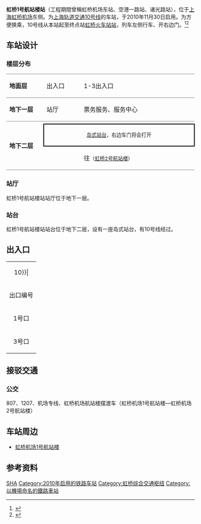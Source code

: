 {{NoteTA
|G1=Railway
|G2=Airport
|1=zh-hans:虹桥1号航站楼; zh-hant:虹橋1號航站樓;
|2=zh-hans:虹桥2号航站楼; zh-hant:虹橋2號航站樓;
}}
{{Infobox station
|name = 虹桥1号航站楼
|eng_name = Hongqiao Airport Terminal 1
|symbol_right =
|linecolour = {{上海地铁颜色|10|yes}}
|image = Hongqiao Airport Terminal 1 Station.jpg
|caption = 虹桥1号航站楼站站台
|other_name = 
|country = {{PRC}}
|borough = [[上海市|上海市]][[长宁区|长宁区]][[程家桥街道|程家桥街道]]
|address = [[迎宾一路|迎宾一路]]与[[空港七路|空港七路]]交叉口[[上海虹桥国际机场|上海虹桥国际机场]]外
|coordinates = {{coord|31|11|36|N|121|20|33|E|type:railwaystation}}
|elevation = 
|owned = [[上海申通地铁集团|上海申通地铁集团]]
|operator = [[上海地铁|上海地铁]]
|lines = {{上海地铁线路名|10|SL}}
|distance = 
|platform = 1個[[島式月台|島式月台]]
|tracks = 2条
|bus_routes = 
|bus_stands = 
|connections = [[上海虹桥国际机场|上海虹桥国际机场]]
|structure = 地下车站
|hall = 地下站厅
|depth = 
|levels = 
|interchange = 
|exits = 2个
|architect = 
|architectural_style = 
|colour = 
|type = 
|status = 运营中
|code = L10/03
|classification = 
|website = 
|built = 
|opened = {{Start date|2010|11|30|df=y}}
|closed = 
|former = 
|pass_year = 
|passengers = 
|pass_system = 
|pass_rank = 
|mpassengers = 
|trains = 
|station_hours = 
|hours = 
|first = 往{{上海地铁起讫站|10|L|虹桥火车站}}：6:18<br/>往{{上海地铁起讫站|10|R}}：5:29
|last = 往{{上海地铁起讫站|10|L|虹桥火车站}}：23:38<br/>往{{上海地铁起讫站|10|R}}：22:34
|adjacent = {{Adjacent stations|system=上海地铁|line=10|left=虹桥2号航站楼|right=上海动物园|note-left=L10/02|note-mid=L10/03|note-right=L10/04|type=主线}}
}}
'''虹桥1号航站楼站'''（工程期間曾稱虹桥机场东站、空港一路站、诸光路站），位于[[上海|上海]][[虹桥机场|虹桥机场]]东侧。为[[上海轨道交通10号线|上海轨道交通10号线]]的车站，于2010年11月30日启用。为方便换乘，10号线从本站起至终点站[[虹桥火车站站|虹桥火车站站]]，列车左侧行车、开右边门。<ref>{{cite web | title = 2009年12月上海轨道交通网络图 | date = 2009-12-03 | publisher = 东方网 | url = http://sh.eastday.com/qtmt/20091203/images/00163607.jpg | accessdate = 2009-12-04 | language = zh | archive-date = 2020-08-02 | archive-url = https://web.archive.org/web/20200802235823/http://sh.eastday.com/qtmt/20091203/images/00163607.jpg | dead-url = no }}</ref><ref>{{cite web | title = 虹桥综合交通枢纽区域环境影响评价－中期结果公示 | publisher = 上海市环境科学研究院 | date = 2007-04-12 | url = http://www.envir.gov.cn/info/2007/20070412001.pdf | accessdate = 2009-12-04 | language = zh | archive-date = 2007-09-29 | archive-url = https://web.archive.org/web/20070929161039/http://www.envir.gov.cn/info/2007/20070412001.pdf | dead-url = no }}</ref>

==车站设计==
{{multiple image|align=right|direction=vertical|width=220
|image1=201801 Concourse of Hongqiao Airport Terminal 1 Station.jpg|caption1=车站站厅
|image2=201901 Nameboard of Hongqiao Airport Terminal 1 Station.jpg|caption2=车站站台大字壁
}}
===楼层分布===
{|cellspacing=0 cellpadding=3
|style="border-bottom:solid 1px gray;border-top:solid 1px gray;" width=100|'''地面层'''
|style="border-top:solid 1px gray;border-bottom:solid 1px gray;" width=100|出入口
|style="border-top:solid 1px gray;border-bottom:solid 1px gray;" width=350|1-3出入口
|-
|style="border-bottom:solid 1px gray;"|'''地下一层'''
|style="border-bottom:solid 1px gray;"|站厅
|style="border-bottom:solid 1px gray;"|票务服务、服务中心
|-
|style="border-bottom:solid 1px gray;" rowspan=3|'''地下二层'''
|
|{{split text|{{上海地铁线路名|10}}往{{站|基隆路}}<small>（{{站|上海动物园}}）</small>|{{arrow|R}}}}
|-
|style="border-top:solid 2px black;border-right:solid 2px black;border-left:solid 2px black;border-bottom:solid 2px black;" colspan=2|<center><small>[[岛式站台|岛式站台]]，右边车门将会打开</small></center>
|-
|style="border-bottom:solid 1px gray;"|{{arrow|L}}
|style="border-bottom:solid 1px gray;"|{{上海地铁线路名|10}}往{{站|虹桥火车站}}<small>（[[虹桥2号航站楼站|虹桥2号航站楼]]）</small>
|}

===站厅===
虹桥1号航站楼站站厅位于地下一层。
{{Multiple image|align     = center|direction = vertical|width=600
|image1=201901 Concourse Panorama of Hongqiao Airport Terminal 1 Station.jpg|caption1=站厅全景
}}
===站台===
虹桥1号航站楼站站台位于地下二层，设有一座岛式站台，有10号线经过。
{{Multiple image|align     = center|direction = vertical|width=600
|image1=201801 L10 Platform Panorama of Hongqiao Airport Terminal 1 Station.jpg|caption1=站台全景
}}

==出入口==
{{multiple image|align=right|direction=vertical|width=220
|image1=201901 Elevator Exit of Hongqiao Airport Terminal 1 Station.jpg|caption1=1号口設有蓋長通道連接車站與[[虹桥机场|虹桥机场1号航站楼]]
}}
{| class="wikitable"
|colspan=4 align="center" bgcolor={{上海地铁颜色|10}}|
|-
! 出口编号 !! 建议前往目的地 !! 照片
|-
| 1号口 || 空港一路，迎宾五路 || [[File:Hongqiao_Airport_Terminal_1_Station20170722.jpg|200px]]
|-	
| 3号口 || 空港二路，迎宾五路 ||[[File:201901_Exit_3_of_Hongqiao_Airport_Terminal_1_Station.jpg|200px]]
|}

==接驳交通==
===公交===
807、1207、机场专线、虹桥机场航站楼摆渡车（虹桥机场1号航站楼—虹桥机场2号航站楼）

==车站周边==
*[[虹桥机场|虹桥机场1号航站楼]]

==参考资料==
{{commonscat|Hongqiao Airport Terminal 1 Station}}
{{Reflist}}

{{上海轨道交通10号线}}

{{中国大陆空铁联运车站}}
{{虹桥综合交通枢纽}}
[[Category:聯絡機場的中國大陸鐵路車站|SHA]]
[[Category:2010年启用的铁路车站|Category:2010年启用的铁路车站]]
[[Category:虹桥综合交通枢纽|Category:虹桥综合交通枢纽]]
[[Category:以機場命名的鐵路車站|Category:以機場命名的鐵路車站]]